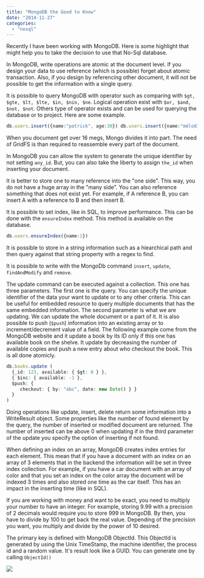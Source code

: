 ```yaml
---
title: "MongoDB the Good to Know"
date: "2014-11-27"
categories: 
  - "nosql"
---
```


Recently I have been working with MongoDB. Here is some highlight that might help you to take the decision to use that No-Sql database.

In MongoDB, write operations are atomic at the document level. If you design your data to use reference (which is possible) forget about atomic transaction. Also, if you design by referencing other document, it will not be possible to get the information with a single query.

It is possible to query MongoDB with operator such as comparing with `$gt, $gte, $lt, $lte, $in, $nin, $ne`. Logical operation exist with `$or, $and, $not, $not`. Others type of operator exists and can be used for querying the database or to project. Here are some example.

```typescript
db.users.insert({name:"patrick", age:30}) db.users.insert({name:"mélodie", age:26}) db.users.insert({name:"vincent", age:30}) db.users.insert({name:"julie", age:28}) db.users.find({age:{$lt:30}}) // Return 2 elements 
``` 


When you document get over 16 megs, Mongo divides it into part. The need of GridFS is than required to reassemble every part of the document.

In MongoDB you can allow the system to generate the unique identifier by not setting `any_id`. But, you can also take the liberty to assign `the_id` when inserting your document.

It is better to store one to many reference into the "one side". This way, you do not have a huge array in the "many side". You can also reference something that does not exist yet. For example, if A reference B, you can insert A with a reference to B and then insert B.

It is possible to set index, like in SQL, to improve performance. This can be done with the `ensureIndex` method. This method is available on the database. 

```typescript
db.users.ensureIndex({name:1}) 
``` 


It is possible to store in a string information such as a hiearchical path and then query against that string property with a regex to find.

It is possible to write with the MongoDb command `insert`, `update`, `findAndModify` and `remove`.

The update command can be executed against a collection. This one has three parameters. The first one is the query. You can specify the unique identifier of the data your want to update or to any other criteria. This can be useful for embedded resource to query multiple documents that has the same embedded information. The second parameter is what we are updating. We can update the whole document or a part of it. It is also possible to push (`$push`) information into an existing array or to increment/decrement value of a field. The following example come from the MongoDB website and it update a book by its ID only if this one has available book on the shelve. It update by decreasing the number of available copies and push a new entry about who checkout the book. This is all done atomicly.

```typescript
db.books.update ( 
  {_id: 123, available: { $gt: 0 } }, 
  { $inc: { available: -1 }, 
  $push: {
     checkout: { by: "abc", date: new Date() } } 
  } 
) 
``` 

Doing operations like update, insert, delete return some information into a WriteResult object. Some properties like the number of found element by the query, the number of inserted or modified document are returned. The number of inserted can be above 0 when updating if in the third parameter of the update you specify the option of inserting if not found.

When defining an index on an array, MongoDB creates index entries for each element. This mean that if you have a document with an index on an array of 3 elements that in the backend the information will be set in three index collection. For example, if you have a car document with an array of color and that you set an index on the color array the document will be indexed 3 times and also stored one time as the car itself. This has an impact in the inserting time (like in SQL).

If you are working with money and want to be exact, you need to multiply your number to have an integer. For example, storing 9.99 with a precision of 2 decimals would require you to store 999 in MongoDB. By then, you have to divide by 100 to get back the real value. Depending of the precision you want, you multiply and divide by the power of 10 desired.

The primary key is defined with MongoDB ObjectId. This ObjectId is generated by using the Unix TimeStamp, the machine identifier, the process id and a random value. It's result look like a GUID. You can generate one by calling `ObjectId()` 

![](images/ObjectId.png)
